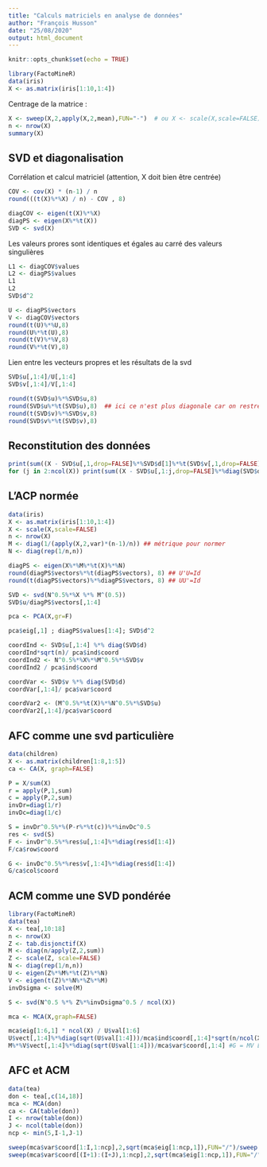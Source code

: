 ```yaml
---
title: "Calculs matriciels en analyse de données"
author: "François Husson"
date: "25/08/2020"
output: html_document
---
```


```r
knitr::opts_chunk$set(echo = TRUE)
```


```r
library(FactoMineR)
data(iris)
X <- as.matrix(iris[1:10,1:4])
```
 Centrage de la matrice :
```r
X <- sweep(X,2,apply(X,2,mean),FUN="-")  # ou X <- scale(X,scale=FALSE)
n <- nrow(X)
summary(X)
```

## SVD et diagonalisation

Corrélation et calcul matriciel (attention, X doit bien être centrée)
```r
COV <- cov(X) * (n-1) / n
round(((t(X)%*%X) / n) - COV , 8)
```

```r
diagCOV <- eigen(t(X)%*%X)
diagPS <- eigen(X%*%t(X))
SVD <- svd(X)
```

Les valeurs prores sont identiques et égales au carré des valeurs singulières
```r
L1 <- diagCOV$values
L2 <- diagPS$values
L1
L2
SVD$d^2
```

```r
U <- diagPS$vectors
V <- diagCOV$vectors
round(t(U)%*%U,8)
round(U%*%t(U),8)
round(t(V)%*%V,8)
round(V%*%t(V),8)
```

Lien entre les vecteurs propres et les résultats de la svd
```r
SVD$u[,1:4]/U[,1:4]
SVD$v[,1:4]/V[,1:4]
```

```r
round(t(SVD$u)%*%SVD$u,8)
round(SVD$u%*%t(SVD$u),8)  ## ici ce n'est plus diagonale car on restreint au vp non nulles
round(t(SVD$v)%*%SVD$v,8)
round(SVD$v%*%t(SVD$v),8)
```

## Reconstitution des données
```r
print(sum((X - SVD$u[,1,drop=FALSE]%*%SVD$d[1]%*%t(SVD$v[,1,drop=FALSE]))^2))  # attention, pour diag Lambda quand 1 seule valeur
for (j in 2:ncol(X)) print(sum((X - SVD$u[,1:j,drop=FALSE]%*%diag(SVD$d[1:j])%*%t(SVD$v[,1:j,drop=FALSE]))^2))
```

## L'ACP normée
```r
data(iris)
X <- as.matrix(iris[1:10,1:4])
X <- scale(X,scale=FALSE)
n <- nrow(X)
M <- diag(1/(apply(X,2,var)*(n-1)/n)) ## métrique pour normer
N <- diag(rep(1/n,n))

diagPS <- eigen(X%*%M%*%t(X)%*%N)
round(diagPS$vectors%*%t(diagPS$vectors), 8) ## U'U=Id
round(t(diagPS$vectors)%*%diagPS$vectors, 8) ## UU'=Id

SVD <- svd(N^0.5%*%X %*% M^(0.5))
SVD$u/diagPS$vectors[,1:4]

pca <- PCA(X,gr=F)

pca$eig[,1] ; diagPS$values[1:4]; SVD$d^2

coordInd <- SVD$u[,1:4] %*% diag(SVD$d)
coordInd*sqrt(n)/ pca$ind$coord
coordInd2 <- N^0.5%*%X%*%M^0.5%*%SVD$v
coordInd2 / pca$ind$coord

coordVar <- SVD$v %*% diag(SVD$d) 
coordVar[,1:4]/ pca$var$coord

coordVar2 <- (M^0.5%*%t(X)%*%N^0.5%*%SVD$u)
coordVar2[,1:4]/pca$var$coord
```

## AFC comme une svd particulière
```r
data(children)
X <- as.matrix(children[1:8,1:5])
ca <- CA(X, graph=FALSE)

P = X/sum(X)
r = apply(P,1,sum)
c = apply(P,2,sum)
invDr=diag(1/r)
invDc=diag(1/c)

S = invDr^0.5%*%(P-r%*%t(c))%*%invDc^0.5
res <- svd(S)
F <- invDr^0.5%*%res$u[,1:4]%*%diag(res$d[1:4])
F/ca$row$coord

G <- invDc^0.5%*%res$v[,1:4]%*%diag(res$d[1:4])
G/ca$col$coord
```

## ACM comme une SVD pondérée

```r
library(FactoMineR)
data(tea)
X <- tea[,10:18]
n <- nrow(X)
Z <- tab.disjonctif(X)
M <- diag(n/apply(Z,2,sum))
Z <- scale(Z, scale=FALSE)
N <- diag(rep(1/n,n))
U <- eigen(Z%*%M%*%t(Z)%*%N)
V <- eigen(t(Z)%*%N%*%Z%*%M)
invDsigma <- solve(M)

S <- svd(N^0.5 %*% Z%*%invDsigma^0.5 / ncol(X))

mca <- MCA(X,graph=FALSE)

mca$eig[1:6,1] * ncol(X) / U$val[1:6]
U$vect[,1:4]%*%diag(sqrt(U$val[1:4]))/mca$ind$coord[,1:4]*sqrt(n/ncol(X)) # F = ZMV = U Lambda
M%*%V$vect[,1:4]%*%diag(sqrt(U$val[1:4]))/mca$var$coord[,1:4] #G = MV Lambda

```

## AFC et ACM
```r
data(tea)
don <- tea[,c(14,18)]
mca <- MCA(don)
ca <- CA(table(don))
I <- nrow(table(don))
J <- ncol(table(don))
ncp <- min(5,I-1,J-1)

sweep(mca$var$coord[1:I,1:ncp],2,sqrt(mca$eig[1:ncp,1]),FUN="/")/sweep(ca$row$coord[,1:ncp],2,sqrt(ca$eig[1:ncp,1]),FUN="/")
sweep(mca$var$coord[(I+1):(I+J),1:ncp],2,sqrt(mca$eig[1:ncp,1]),FUN="/")/sweep(ca$col$coord[,1:ncp],2,sqrt(ca$eig[1:ncp,1]),FUN="/")
```

